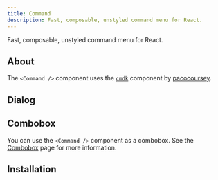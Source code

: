 ```yaml
---
title: Command
description: Fast, composable, unstyled command menu for React.
---
```


Fast, composable, unstyled command menu for React.


<Example path="ui/command/demo" align="start" />

## About

The `<Command />` component uses the [`cmdk`](https://cmdk.paco.me) component by [pacocoursey](https://twitter.com/pacocoursey).

## Dialog

<Example path="ui/command/dialog-demo" />

## Combobox

You can use the `<Command />` component as a combobox. See the [Combobox](/ui/combobox) page for more information.

## Installation


<InstallationGuide path="ui/command" />
